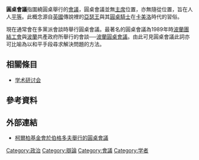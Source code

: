 {{Unreferenced |time=2010-06-02T15:44:09+00:00 }}
{{selfref|關於中文维基百科的组织，請見'''[[Wikipedia:圆桌会|Wikipedia:圆桌会]]'''。}}
'''圓桌會議'''指圍繞圓桌舉行的[[會議|會議]]，圓桌會議並無[[主席|主席]]位置，亦無隨從位置，旨在人人[[平等|平等]]。此概念源自[[英國|英國]]傳說裡的[[亞瑟王|亞瑟王]]與其[[圓桌騎士|圓桌騎士]]在[[卡美洛|卡美洛]]時代的習俗。

現在通常會在多黨派會談時舉行圓桌會議。最著名的圓桌會議為1989年時[[波蘭團結工會|波蘭團結工會]]與[[波蘭|波蘭]]共產政府所舉行的會談──[[波蘭圓桌會議|波蘭圓桌會議]]。由此可見圓桌會議此詞亦可比喻為以和平手段尋求解決問題的方法。

== 相關條目 ==
* [[学术研讨会|学术研讨会]]

== 參考資料 ==
{{reflist}}

== 外部連結 ==
* [http://www.bergedorf-round-table.org 柯爾柏基金會於伯格多夫舉行的圓桌會議] {{Wayback|url=http://www.bergedorf-round-table.org/ |date=20170923144749 }}

{{edu-stub}}

[[Category:政治|Category:政治]]
[[Category:辯論|Category:辯論]]
[[Category:會議|Category:會議]]
[[Category:学者|Category:学者]]